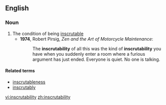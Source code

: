 ==English==

===Noun===
{{en-noun|-}}

# The condition of being [[inscrutable]]
#* '''1974''', Robert Pirsig, ''Zen and the Art of Motorcycle Maintenance'':
#*: The '''inscrutability''' of all this was the kind of '''inscrutability''' you have when you suddenly enter a room where a furious argument has just ended. Everyone is quiet. No one is talking.

====Related terms====
*[[inscrutableness]]
*[[inscrutably]]

[[vi:inscrutability]]
[[zh:inscrutability]]